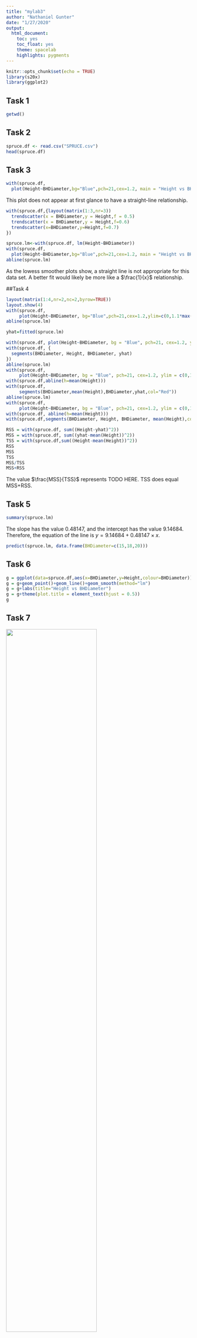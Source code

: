 ```yaml
---
title: "mylab3"
author: "Nathaniel Gunter"
date: "1/27/2020"
output: 
  html_document:
    toc: yes
    toc_float: yes
    theme: spacelab
    highlights: pygments
---
```


```r
knitr::opts_chunk$set(echo = TRUE)
library(s20x)
library(ggplot2)
```

## Task 1

```r
getwd()
```

## Task 2
```r
spruce.df <- read.csv("SPRUCE.csv")
head(spruce.df)
```

## Task 3

```r
with(spruce.df,
  plot(Height~BHDiameter,bg="Blue",pch=21,cex=1.2, main = "Height vs BHDiameter", ylim=c(0,1.1*max(Height)),xlim=c(0,1.1*max(BHDiameter))))
```

This plot does not appear at first glance to have a straight-line relationship.

```r
with(spruce.df,{layout(matrix(1:3,nr=3))
  trendscatter(x = BHDiameter,y = Height,f = 0.5)
  trendscatter(x = BHDiameter,y = Height,f=0.6)
  trendscatter(x=BHDiameter,y=Height,f=0.7)
})
```

```r
spruce.lm<-with(spruce.df, lm(Height~BHDiameter))
with(spruce.df,
  plot(Height~BHDiameter,bg="Blue",pch=21,cex=1.2, main = "Height vs BHDiameter", ylim=c(0,1.1*max(Height)),xlim=c(0,1.1*max(BHDiameter))))
abline(spruce.lm)
```

As the lowess smoother plots show, a straight line is not appropriate for this data set. A better fit would likely be more like a $\frac{1}{x}$ relationship.

##Task 4

```r
layout(matrix(1:4,nr=2,nc=2,byrow=TRUE))
layout.show(4)
with(spruce.df,
     plot(Height~BHDiameter, bg="Blue",pch=21,cex=1.2,ylim=c(0,1.1*max(Height)),xlim=c(0,1.1*max(BHDiameter))))
abline(spruce.lm)

yhat=fitted(spruce.lm)

with(spruce.df, plot(Height~BHDiameter, bg = "Blue", pch=21, cex=1.2, ylim = c(0,1.1*max(Height)),xlim=c(0,1.1*max(BHDiameter))))
with(spruce.df, {
  segments(BHDiameter, Height, BHDiameter, yhat)
})
abline(spruce.lm)
with(spruce.df,
     plot(Height~BHDiameter, bg = "Blue", pch=21, cex=1.2, ylim = c(0,1.1*max(Height)),xlim=c(0,1.1*max(BHDiameter))))
with(spruce.df,abline(h=mean(Height)))     
with(spruce.df,
     segments(BHDiameter,mean(Height),BHDiameter,yhat,col="Red"))
abline(spruce.lm)
with(spruce.df,
     plot(Height~BHDiameter, bg = "Blue", pch=21, cex=1.2, ylim = c(0,1.1*max(Height)),xlim=c(0,1.1*max(BHDiameter))))
with(spruce.df, abline(h=mean(Height)))
with(spruce.df,segments(BHDiameter, Height, BHDiameter, mean(Height),col="Green"))
```

```r
RSS = with(spruce.df, sum((Height-yhat)^2))
MSS = with(spruce.df, sum((yhat-mean(Height))^2))
TSS = with(spruce.df,sum((Height-mean(Height))^2))
RSS
MSS
TSS
MSS/TSS
MSS+RSS
```

The value $\frac{MSS}{TSS}$ represents TODO HERE. TSS does equal MSS+RSS.

## Task 5
```r
summary(spruce.lm)
```

The slope has the value 0.48147, and the intercept has the value 9.14684. Therefore, the equation of the line is $y=9.14684+0.48147\times x$.


```r
predict(spruce.lm, data.frame(BHDiameter=c(15,18,20)))
```

## Task 6

```r
g = ggplot(data=spruce.df,aes(x=BHDiameter,y=Height,colour=BHDiameter))
g = g+geom_point()+geom_line()+geom_smooth(method="lm")
g = g+labs(title="Height vs BHDiameter")
g = g+theme(plot.title = element_text(hjust = 0.5))
g
```

## Task 7

![](points.png){ width=70% }

![](lines.png){ width=70% }

![](regression.png){ width=70% }
